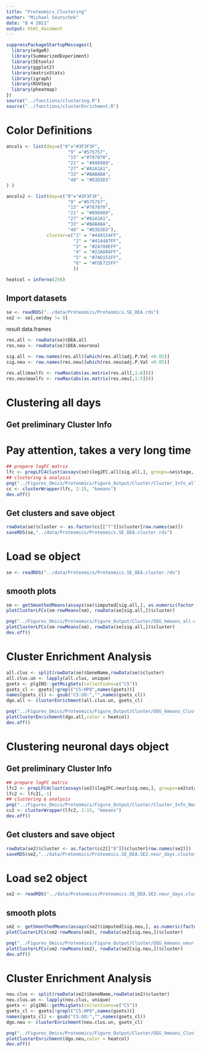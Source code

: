 ```yaml
---
title: "Proteomics_Clustering"
author: "Michael Soutschek"
date: "8 4 2021"
output: html_document
---
```





```r
suppressPackageStartupMessages({
  library(edgeR)
  library(SummarizedExperiment)
  library(SEtools)
  library(ggplot2)
  library(matrixStats)
  library(igraph)
  library(RUVSeq)
  library(pheatmap)
})
source("../functions/clustering.R")
source("../functions/clusterEnrichment.R")
```



# Color Definitions
```r
ancols <- list(day=c("0"="#3F3F3F",
                       "9" ="#575757",
                       "15" ="#707070",
                       "21" = "#898989",
                       "27" ="#A1A1A1",
                       "33" ="#BABABA",
                       "40" = "#D3D3D3" 
) )

ancols2 <- list(day=c("0"="#3F3F3F",
                       "9" ="#575757",
                       "15" ="#707070",
                       "21" = "#898989",
                       "27" ="#A1A1A1",
                       "33" ="#BABABA",
                       "40" = "#D3D3D3"),
               cluster=c("1" = "#440154FF",
                         "2" = "#414487FF",
                         "3" = "#2A788EFF",
                         "4" = "#22A884FF",
                         "5" = "#7AD151FF",
                         "6" = "#FDE725FF"
                         ))

heatcol = inferno(256)
```




## Import datasets
```r
se <- readRDS("../data/Proteomics/Proteomics.SE_DEA.rds")
se2 <- se[,se$day != 0]
```



result data.frames
```r
res.all <- rowData(se)$DEA.all
res.neu <- rowData(se)$DEA.neuronal

sig.all <- row.names(res.all)[which(res.all$adj.P.Val <0.05)]
sig.neu <- row.names(res.neu)[which(res.neu$adj.P.Val <0.05)]

res.all$maxlfc <- rowMax(abs(as.matrix(res.all[,1:6]))) 
res.neu$maxlfc <- rowMax(abs(as.matrix(res.neu[,1:5]))) 
```


# Clustering all days

## Get preliminary Cluster Info
# Pay attention, takes a very long time
```r
## prepare logFC matrix
lfc <- prepLFC4clust(assays(se)$log2FC.all[sig.all,], groups=se$stage, minLFC = 0.5)
## clustering & analysis
png("../Figures_Omics/Proteomics/Figure_Output/Cluster/Cluster_Info_all-days.png", width=7, height=5, units="in", res=300)
cc <- clusterWrapper(lfc, 2:15, "kmeans")
dev.off()
```


## Get clusters and save object
```r
rowData(se)$cluster <- as.factor(cc[["7"]]$cluster[row.names(se)])
saveRDS(se,"../data/Proteomics/Proteomics.SE_DEA.cluster.rds")
```



# Load se object
```r
se <- readRDS("../data/Proteomics/Proteomics.SE_DEA.cluster.rds")
```

## smooth plots
```r
sm <- getSmoothedMeans(assays(se)$imputed[sig.all,], as.numeric(factor(se$day)), method = "loess", f=0.8)
plotClusterLFCs(sm-rowMeans(sm), rowData(se[sig.all,])$cluster)

png("../Figures_Omics/Proteomics/Figure_Output/Cluster/DEG_kmeans_all-days.png", width=7, height=5, units="in", res=300)
plotClusterLFCs(sm-rowMeans(sm), rowData(se[sig.all,])$cluster)
dev.off()
```


# Cluster Enrichment Analysis
```r
all.clus <- split(rowData(se)$GeneName,rowData(se)$cluster)
all.clus.un <- lapply(all.clus, unique)
gsets <- plgINS::getMsigSets(collections=c("C5"))
gsets_cl <- gsets[!grepl("C5:HPO",names(gsets))]
names(gsets_cl) <- gsub("C5:GO:","",names(gsets_cl))
dgo.all <- clusterEnrichment(all.clus.un, gsets_cl)
```

```r
png("../Figures_Omics/Proteomics/Figure_Output/Cluster/DEG_kmeans_ClusterEnrichment_all-days.png", width=12, height=7, units="in", res=300)
plotClusterEnrichment(dgo.all,color = heatcol)
dev.off()
```





# Clustering neuronal days object

## Get preliminary Cluster Info
```r
## prepare logFC matrix
lfc2 <- prepLFC4clust(assays(se2)$log2FC.neur[sig.neu,], groups=se2$stage, minLFC = 0.5)
lfc2 <- lfc2[,-1]
## clustering & analysis
png("../Figures_Omics/Proteomics/Figure_Output/Cluster/Cluster_Info_Neur-days.png", width=7, height=5, units="in", res=300)
cc2 <- clusterWrapper(lfc2, 2:15, "kmeans")
dev.off()
```

## Get clusters and save object
```r
rowData(se2)$cluster <- as.factor(cc2[["8"]]$cluster[row.names(se2)])
saveRDS(se2,"../data/Proteomics/Proteomics.SE_DEA.SE2.neur_days.cluster.rds")
```

# Load se2 object
```r
se2 <- readRDS("../data/Proteomics/Proteomics.SE_DEA.SE2.neur_days.cluster.rds")
```

## smooth plots
```r
sm2 <- getSmoothedMeans(assays(se2)$imputed[sig.neu,], as.numeric(factor(se2$day)), method = "loess", f=0.8)
plotClusterLFCs(sm2-rowMeans(sm2), rowData(se2[sig.neu,])$cluster)

png("../Figures_Omics/Proteomics/Figure_Output/Cluster/DEG_kmeans_neur-days.png", width=7, height=5, units="in", res=300)
plotClusterLFCs(sm2-rowMeans(sm2), rowData(se2[sig.neu,])$cluster)
dev.off()
```



# Cluster Enrichment Analysis
```r
neu.clus <- split(rowData(se2)$GeneName,rowData(se2)$cluster)
neu.clus.un <- lapply(neu.clus, unique)
gsets <- plgINS::getMsigSets(collections=c("C5"))
gsets_cl <- gsets[!grepl("C5:HPO",names(gsets))]
names(gsets_cl) <- gsub("C5:GO:","",names(gsets_cl))
dgo.neu <- clusterEnrichment(neu.clus.un, gsets_cl)
```

```r
png("../Figures_Omics/Proteomics/Figure_Output/Cluster/DEG_kmeans_ClusterEnrichment_neur-days.png", width=12, height=7, units="in", res=300)
plotClusterEnrichment(dgo.neu,color = heatcol)
dev.off()
```




